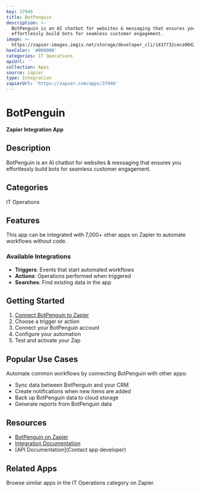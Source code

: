 ```yaml
---
key: 37946
title: BotPenguin
description: >-
  BotPenguin is an AI chatbot for websites & messaging that ensures you
  effortlessly build bots for seamless customer engagement.
image: >-
  https://zapier-images.imgix.net/storage/developer_cli/1437732ceca90d296f511c2b94855948.png?auto=format%2Ccompress&ixlib=python-3.0.0&q=50
hexColor: '#000000'
categories: IT Operations
apiUrl: ''
collection: Apps
source: zapier
type: Integration
zapierUrl: 'https://zapier.com/apps/37946'
---
```

# BotPenguin

**Zapier Integration App**

## Description

BotPenguin is an AI chatbot for websites & messaging that ensures you effortlessly build bots for seamless customer engagement.

## Categories

IT Operations

## Features

This app can be integrated with 7,000+ other apps on Zapier to automate workflows without code.

### Available Integrations

- **Triggers**: Events that start automated workflows
- **Actions**: Operations performed when triggered
- **Searches**: Find existing data in the app

## Getting Started

1. [Connect BotPenguin to Zapier](https://zapier.com/apps/37946)
2. Choose a trigger or action
3. Connect your BotPenguin account
4. Configure your automation
5. Test and activate your Zap

## Popular Use Cases

Automate common workflows by connecting BotPenguin with other apps:

- Sync data between BotPenguin and your CRM
- Create notifications when new items are added
- Back up BotPenguin data to cloud storage
- Generate reports from BotPenguin data

## Resources

- [BotPenguin on Zapier](https://zapier.com/apps/37946)
- [Integration Documentation](https://zapier.com/apps/37946/integrations)
- [API Documentation](Contact app developer)

## Related Apps

Browse similar apps in the IT Operations category on Zapier.
